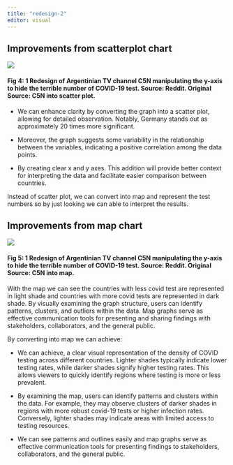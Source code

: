 ```yaml
---
title: "redesign-2"
editor: visual
---
```


## Improvements from scatterplot chart

![](images/covid2.png){fig-align="center"}

#### Fig 4: 1 Redesign of Argentinian TV channel C5N manipulating the y-axis to hide the terrible number of COVID-19 test. Source: Reddit. Original Source: C5N into scatter plot.

-   We can enhance clarity by converting the graph into a scatter plot, allowing for detailed observation. Notably, Germany stands out as approximately 20 times more significant.

-   Moreover, the graph suggests some variability in the relationship between the variables, indicating a positive correlation among the data points.

-   By creating clear x and y axes. This addition will provide better context for interpreting the data and facilitate easier comparison between countries.

Instead of scatter plot, we can convert into map and represent the test numbers so by just looking we can able to interpret the results.

## Improvements from map chart

![](images/map.png){fig-align="center"}

#### Fig 5: 1 Redesign of Argentinian TV channel C5N manipulating the y-axis to hide the terrible number of COVID-19 test. Source: Reddit. Original Source: C5N into map.

With the map we can see the countries with less covid test are represented in light shade and countries with more covid tests are represented in dark shade. By visually examining the graph structure, users can identify patterns, clusters, and outliers within the data. Map graphs serve as effective communication tools for presenting and sharing findings with stakeholders, collaborators, and the general public.

By converting into map we can achieve:

-   We can achieve, a clear visual representation of the density of COVID testing across different countries. Lighter shades typically indicate lower testing rates, while darker shades signify higher testing rates. This allows viewers to quickly identify regions where testing is more or less prevalent.

-   By examining the map, users can identify patterns and clusters within the data. For example, they may observe clusters of darker shades in regions with more robust covid-19 tests or higher infection rates. Conversely, lighter shades may indicate areas with limited access to testing resources.

-   We can see patterns and outlines easily and map graphs serve as effective communication tools for presenting findings to stakeholders, collaborators, and the general public.
